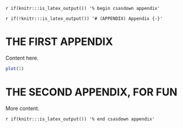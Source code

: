 <!-- The following code should appear at the beginning of the first appendix.
(if you have one)
After that, all subsequent sections will be turned into appendices. -->

`r if(knitr:::is_latex_output()) '% begin csasdown appendix'`

`r if(!knitr:::is_latex_output()) '# (APPENDIX) Appendix {-}'`

\clearpage

# THE FIRST APPENDIX {#app:first-appendix}

Content here.

```r
plot(1)
```


\clearpage

# THE SECOND APPENDIX, FOR FUN {#app:second-appendix}

More content.

<!-- At the end of your appendices add: -->
`r if(knitr:::is_latex_output()) '% end csasdown appendix'`
